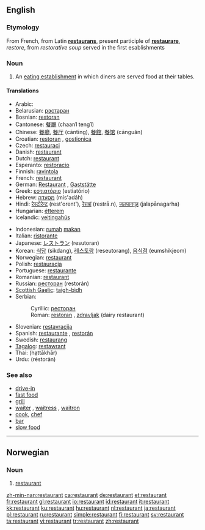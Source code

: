 {{see|Restaurant}}

{{wikipedia}}
==English==

===Etymology===
From French, from Latin '''[[restaurans]]''', present participle of '''[[restaurare]]''', ''restore'', from ''restorative soup'' served in the first esablishments

===Noun===
{{en-noun}}

# An [[eating establishment]] in which diners are served food at their tables.

====Translations====
{{top}}
*Arabic: {{ARchar|[[مطعم|مَطْعَم]]}} {{IPAchar|(máʈʕam)}} {{m}}
*Belarusian: [[рэстаран]] {{m}}
*Bosnian: [[restoran]] {{m}}
*Cantonese: [[餐廳]] (chaan1 teng1)
*Chinese: [[餐廳]], [[餐厅]] (cāntīng), [[餐館]], [[餐馆]] (cānguǎn)
*Croatian: [[restoran]] {{m}}, [[gostionica]] {{f}}
*Czech: [[restauraci]]
*Danish: [[#Danish|restaurant]] {{c}}
*Dutch: [[#Dutch|restaurant]] {{n}}
*Esperanto: [[restoracio]]
*Finnish: [[ravintola]]
*French: [[#French|restaurant]] {{m}}
*German: [[Restaurant]] {{n}}, [[Gaststätte]] {{f}}
*Greek: [[εστιατόριο]] (estiatório) {{n}}
*Hebrew: [[מסעדה]] (mis'adáh) {{f}}
*Hindi: [[रेस्टोरेन्ट]] (rest'orent'), [[रेस्त्रां]] (restrā.n), [[जलपानगृह]] (jalapānagarha)
*Hungarian: [[étterem]]
*Icelandic: [[veitingahús]] {{n}}
{{mid}}
*Indonesian: [[rumah]] [[makan]]
*Italian: [[ristorante]] {{m}}
*Japanese: [[レストラン]] (resutoran)
*Korean: [[식당]] (sikdang), [[레스토랑]] (reseutorang), [[음식점]] (eumshikjeom)
*Norwegian: [[#Norwegian|restaurant]] {{m}}
*Polish: [[restauracja]] {{f}}
*Portuguese: [[restaurante]] {{m}}
*Romanian: [[#Romanian|restaurant]] {{n}}
*Russian: [[ресторан]] (restorán) {{m}}
*[[Scottish Gaelic]]: [[taigh-bìdh]] {{m}}
*Serbian:
*:Cyrillic: [[ресторан#Serbian|ресторан]] {{m}}
*:Roman: [[restoran#Serbian|restoran]] {{m}}, [[zdravljak]] (dairy restaurant)
*Slovenian: [[restavracija]]
*Spanish: [[restaurante]] {{m}}, [[restorán]] {{m}}
*Swedish: [[restaurang]] {{c}}
*[[Tagalog]]: [[restawrant]]
*Thai: {{THchar|[[ภัตตาคาร]]}} (hạttākhār)
*Urdu: {{URchar|[[ریستوران]]}} (réstorān)
{{bottom}}

===See also===
*[[drive-in]]
*[[fast food]]
*[[grill]]
*[[waiter]] {{m}},  [[waitress]] {{f}}, [[waitron]]
*[[cook]], [[chef]]
*[[bar]]
*[[slow food]]

----

==Norwegian==

===Noun===
{{no-noun-m1|restaurant}}

# [[#English|restaurant]]

[[zh-min-nan:restaurant]]
[[ca:restaurant]]
[[de:restaurant]]
[[et:restaurant]]
[[fr:restaurant]]
[[gl:restaurant]]
[[io:restaurant]]
[[id:restaurant]]
[[it:restaurant]]
[[kk:restaurant]]
[[ku:restaurant]]
[[hu:restaurant]]
[[nl:restaurant]]
[[ja:restaurant]]
[[pl:restaurant]]
[[ru:restaurant]]
[[simple:restaurant]]
[[fi:restaurant]]
[[sv:restaurant]]
[[ta:restaurant]]
[[vi:restaurant]]
[[tr:restaurant]]
[[zh:restaurant]]